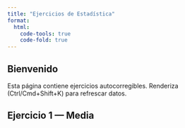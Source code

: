 ```yaml
---
title: "Ejercicios de Estadística"
format:
  html:
    code-tools: true
    code-fold: true
---
```


## Bienvenido

Esta página contiene ejercicios autocorregibles. Renderiza (Ctrl/Cmd+Shift+K) para refrescar datos.

## Ejercicio 1 — Media
